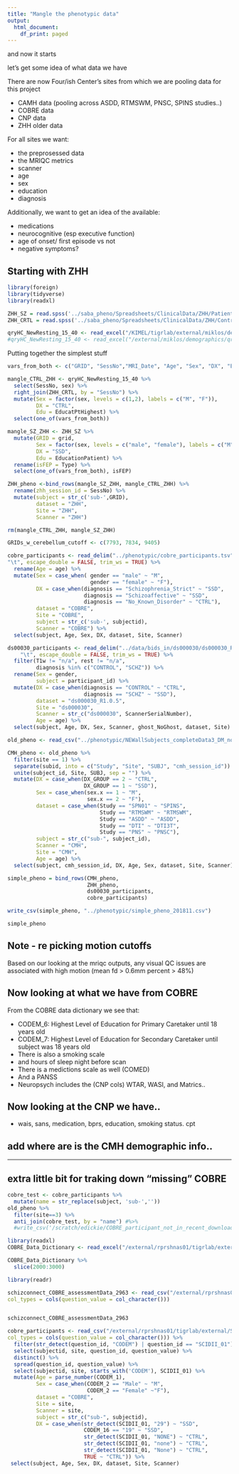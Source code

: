 ```yaml
---
title: "Mangle the phenotypic data"
output:
  html_document:
    df_print: paged
---
```


and now it starts

let's get some idea of what data we have

There are now Four/ish Center's sites from which we are pooling data for this project

+ CAMH data (pooling across ASDD, RTMSWM, PNSC, SPINS studies..)
+ COBRE data
+ CNP data
+ ZHH older data

For all sites we want:

+ the preprosessed data
+ the MRIQC metrics
+ scanner
+ age
+ sex
+ education
+ diagnosis

Additionally, we want to get an idea of the available:

+ medications
+ neurocognitive (esp executive function)
+ age of onset/ first episode vs not
+ negative symptoms?

## Starting with ZHH 

```r
library(foreign)
library(tidyverse)
library(readxl)
```

```r


ZHH_SZ = read.spss('../saba_pheno/Spreadsheets/ClinicalData/ZHH/Patient\ Sample\ 7-30-18.sav', to.data.frame=TRUE)
ZHH_CRTL = read.spss('../saba_pheno/Spreadsheets/ClinicalData/ZHH/Control Sample 7-30-18.sav', to.data.frame=TRUE)

qryHC_NewResting_15_40 <- read_excel("/KIMEL/tigrlab/external/miklos/demographics/qryHC_NewResting_15-40.xlsx")
#qryHC_NewResting_15_40 <- read_excel("/external/miklos/demographics/qryHC_NewResting_15-40.xlsx")
```


Putting together the simplest stuff

```r

vars_from_both <- c("GRID", "SessNo","MRI_Date", "Age", "Sex", "DX", "Edu")

mangle_CTRL_ZHH <- qryHC_NewResting_15_40 %>%
  select(SessNo, sex) %>%
  right_join(ZHH_CRTL, by = "SessNo") %>%
  mutate(Sex = factor(sex, levels = c(1,2), labels = c("M", "F")),
         DX = "CTRL",
         Edu = EducatPtHighest) %>%
  select(one_of(vars_from_both))

mangle_SZ_ZHH <- ZHH_SZ %>%
  mutate(GRID = grid,
         Sex = factor(sex, levels = c("male", "female"), labels = c("M", "F")),
         DX = "SSD",
         Edu = EducationPatient) %>%
  rename(isFEP = Type) %>%
  select(one_of(vars_from_both), isFEP)

ZHH_pheno <-bind_rows(mangle_SZ_ZHH, mangle_CTRL_ZHH) %>%
  rename(zhh_session_id = SessNo) %>%
  mutate(subject = str_c('sub-',GRID),
         dataset = "ZHH",
         Site = "ZHH",
         Scanner = "ZHH")

rm(mangle_CTRL_ZHH, mangle_SZ_ZHH)

GRIDs_w_cerebellum_cutoff <- c(7793, 7834, 9405)
```

```r
cobre_participants <- read_delim("../phenotypic/cobre_participants.tsv",
"\t", escape_double = FALSE, trim_ws = TRUE) %>%
  rename(Age = age) %>%
  mutate(Sex = case_when( gender == "male" ~ "M",
                          gender == "female" ~ "F"),
         DX = case_when(diagnosis == "Schizophrenia_Strict" ~ "SSD",
                        diagnosis == "Schizoaffective" ~ "SSD",
                        diagnosis == "No_Known_Disorder" ~ "CTRL"),
         dataset = "COBRE",
         Site = "COBRE",
         subject = str_c('sub-', subjectid),
         Scanner = "COBRE") %>%
  select(subject, Age, Sex, DX, dataset, Site, Scanner)
```



```r

ds00030_participants <- read_delim("../data/bids_in/ds000030/ds000030_R1.0.5/participants.tsv", 
    "\t", escape_double = FALSE, trim_ws = TRUE) %>%
  filter(T1w != "n/a", rest != "n/a",
         diagnosis %in% c("CONTROL", "SCHZ")) %>%
  rename(Sex = gender,
         subject = participant_id) %>%
  mutate(DX = case_when(diagnosis == "CONTROL" ~ "CTRL",
                        diagnosis == "SCHZ" ~ "SSD"),
         dataset = "ds000030_R1.0.5",
         Site = "ds000030",
         Scanner = str_c("ds000030", ScannerSerialNumber),
         Age = age) %>%
  select(subject, Age, DX, Sex, Scanner, ghost_NoGhost, dataset, Site)

```

```r
old_pheno <- read_csv("../phenotypic/NEWallSubjects_completeData3_DM_not_sexmatched.csv")

CMH_pheno <- old_pheno %>% 
  filter(site == 1) %>%
  separate(subid, into = c("Study", "Site", "SUBJ", "cmh_session_id")) %>%
  unite(subject_id, Site, SUBJ, sep = "") %>%
  mutate(DX = case_when(DX_GROUP == 2 ~ "CTRL",
                        DX_GROUP == 1 ~ "SSD"),
         Sex = case_when(sex.x == 1 ~ "M",
                         sex.x == 2 ~ "F"),
         dataset = case_when(Study == "SPN01" ~ "SPINS",
                             Study == "RTMSWM" ~ "RTMSWM",
                             Study == "ASDD" ~ "ASDD",
                             Study == "DTI" ~ "DTI3T",
                             Study == "PNS" ~ "PNSC"),
         subject = str_c("sub-", subject_id),
         Scanner = "CMH",
         Site = "CMH", 
         Age = age) %>%
  select(subject, cmh_session_id, DX, Age, Sex, dataset, Site, Scanner)

```

```r
simple_pheno = bind_rows(CMH_pheno,
                         ZHH_pheno,
                         ds00030_participants,
                         cobre_participants)
```


```r
write_csv(simple_pheno, "../phenotypic/simple_pheno_201811.csv")
```

```r
simple_pheno
```

## Note - re picking motion cutoffs

Based on our looking at the mriqc outputs, any visual QC issues are associated with high motion (mean fd > 0.6mm percent > 48%)

## Now looking at what we have from COBRE


From the COBRE data dictionary we see that:

+ CODEM_6: Highest Level of Education for Primary Caretaker until 18 years old
+ CODEM_7: Highest Level of Education for Secondary Caretaker until subject was 18 years old
+ There is also a smoking scale 
+ and hours of sleep night before scan
+ There is a medictions scale as well (COMED)
+ And a PANSS
+ Neuropsych includes the (CNP cols) WTAR, WASI, and Matrics..

## Now looking at the CNP we have..

+ wais, sans, medication, bprs, education, smoking status. cpt

## add where are is the CMH demographic info..

----

## extra little bit for traking down "missing" COBRE

```r
cobre_test <- cobre_participants %>%
  mutate(name = str_replace(subject, 'sub-',''))
old_pheno %>% 
  filter(site==3) %>%
  anti_join(cobre_test, by = "name") #%>%
  #write_csv('/scratch/edickie/COBRE_participant_not_in_recent_download.csv')
```

```r
library(readxl)
COBRE_Data_Dictionary <- read_excel("/external/rprshnas01/tigrlab/external/SchizConnect/COBRE/COBRE_Data_Dictionary.xlsx", sheet = "COBRE Data Dictionary") 

COBRE_Data_Dictionary %>%
  slice(2000:3000)
```

```r
library(readr)

schizconnect_COBRE_assessmentData_2963 <- read_csv("/external/rprshnas01/tigrlab/external/SchizConnect/COBRE/schizconnect_COBRE_assessmentData_2963.csv",
col_types = cols(question_value = col_character()))


schizconnect_COBRE_assessmentData_2963
```
```r
cobre_participants <- read_csv("/external/rprshnas01/tigrlab/external/SchizConnect/COBRE/schizconnect_COBRE_assessmentData_2963.csv",
col_types = cols(question_value = col_character())) %>%
  filter(str_detect(question_id, "CODEM") | question_id == "SCIDII_01") %>%
  select(subjectid, site, question_id, question_value) %>%
  distinct() %>%
  spread(question_id, question_value) %>%
  select(subjectid, site, starts_with('CODEM'), SCIDII_01) %>%
  mutate(Age = parse_number(CODEM_1),
         Sex = case_when(CODEM_2 == "Male" ~ "M",
                         CODEM_2 == "Female" ~"F"),
         dataset = "COBRE",
         Site = site,
         Scanner = site,
         subject = str_c("sub-", subjectid),
         DX = case_when(str_detect(SCIDII_01, "29") ~ "SSD",
                        CODEM_16 == "19" ~ "SSD",
                        str_detect(SCIDII_01, "NONE") ~ "CTRL",
                        str_detect(SCIDII_01, "none") ~ "CTRL",
                        str_detect(SCIDII_01, "None") ~ "CTRL",
                        TRUE ~ "CTRL")) %>%
 select(subject, Age, Sex, DX, dataset, Site, Scanner) 
                        
```



